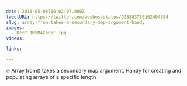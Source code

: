 ```yaml
---
date: 2018-05-08T16:02:07.000Z
tweetURL: https://twitter.com/wesbos/status/993883756162404354
slug: array-from-takes-a-secondary-map-argument-handy
images:
  - Dcr7_1MVMAEh0pF.jpg
videos:

links:

---
```

🔥 Array.from() takes a secondary map argument. Handy for creating and populating arrays of a specific length
